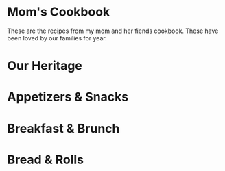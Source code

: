 

# Mom's Cookbook
These are the recipes from my mom and her fiends cookbook. These have been loved by our families for year.
# Our Heritage

<GreatGrandmaOlsonKringla/>
<CookBookDivider/>

# Appetizers & Snacks

<CookBookDivider/>

<CarrieGarbageDip/>
<CookBookDivider/>
<ChiliConQuesa/>
<CookBookDivider/>
<BostwickTacoDip/>
<CookBookDivider/>
<HotSpinichAndArtichokeDip/>
<CookBookDivider/>
<KatieHotArtichokeDip/>
<CookBookDivider/>
<SimpleGranola/>
<CookBookDivider/>
<TortillaRollups/>
<CookBookDivider/>
<OysterSnackCrackers/>
<CookBookDivider/>
<CarmelCorn/>
<CookBookDivider/>
<HeathersDeviledEggs/>
<CookBookDivider/>

# Breakfast & Brunch

<CookBookDivider/>
<BreakfastInAMuffin/>
<CookBookDivider/>
<AuntBonnieBreakfastRolls/>
<CookBookDivider/>
<CoffeeCakeForACrowd/>
<CookBookDivider/>
<RefrigeratorBranMuffins/>
<CookBookDivider/>
<FruitSlush/>
<CookBookDivider/>
<BreakfastPizza/>
<CookBookDivider/>
<BakedEggsAndHashBrowns/>
<CookBookDivider/>
<CreamCheeseCoffeeCake/>
<CookBookDivider/>
<SourCreamCoffeeCake/>
<CookBookDivider/>
<ToddFamousThreeCheeseHamPuff/>
<CookBookDivider/>
<FrenchBreakfastPuffs/>
<CookBookDivider/>
<DanishPastyPuff/>
<CookBookDivider/>
<ToddPancakes/>
<CookBookDivider/>
<GrandpaDeanFrenchToast/>
<CookBookDivider/>
<DanishPancakes/>
<CookBookDivider/>
<DanishPastryPuff2/>
<CookBookDivider/>

# Bread & Rolls

<CookBookDivider/>
<PumpkinBread/> 
<CookBookDivider/>
<BakingMixCheddarGalicBiscuts/> 
<CookBookDivider/>
<MomBananaBread/> 
<CookBookDivider/>




